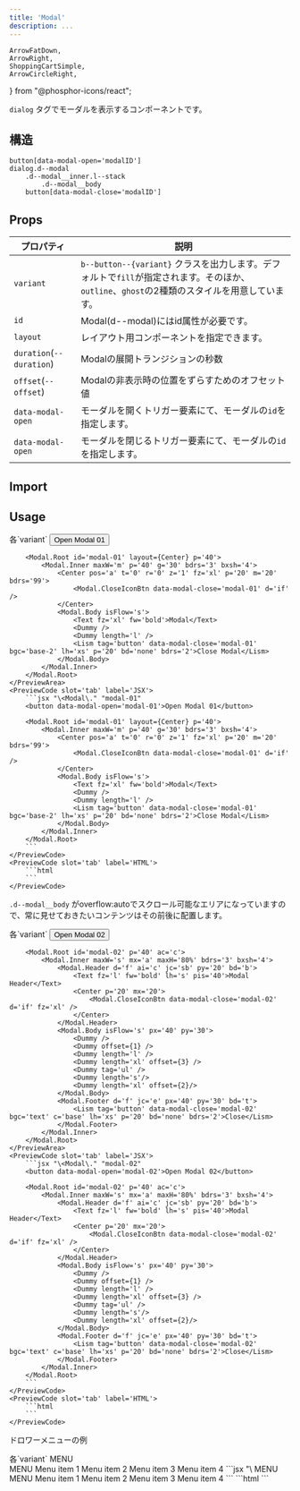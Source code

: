 ```yaml
---
title: 'Modal'
description: ...
---
```


	ArrowFatDown,
	ArrowRight,
	ShoppingCartSimple,
	ArrowCircleRight,
} from "@phosphor-icons/react";


`dialog` タグでモーダルを表示するコンポーネントです。


## 構造
```pug
button[data-modal-open='modalID']
dialog.d--modal
    .d--modal__inner.l--stack
        .d--modal__body
    button[data-modal-close='modalID']
```


## Props

| プロパティ | 説明 |
|---|---|
|`variant`| `b--button--{variant}` クラスを出力します。デフォルトで`fill`が指定されます。そのほか、`outline`、`ghost`の2種類のスタイルを用意しています。|
|`id`| Modal(d--modal)にはid属性が必要です。|
|`layout`| レイアウト用コンポーネントを指定できます。|
|`duration`(`--duration`)|Modalの展開トランジションの秒数|
|`offset`(`--offset`)| Modalの非表示時の位置をずらすためのオフセット値|
|`data-modal-open`| モーダルを開くトリガー要素にて、モーダルの`id`を指定します。|
|`data-modal-open`| モーダルを閉じるトリガー要素にて、モーダルの`id`を指定します。|



## Import

<ImportPackage component='Dialog' />


## Usage

<Preview>
	<PreviewTitle>各`variant`</PreviewTitle>
	<PreviewArea p='20'>
		<button data-modal-open='modal-01'>Open Modal 01</button>

		<Modal.Root id='modal-01' layout={Center} p='40'>
			<Modal.Inner maxW='m' p='40' g='30' bdrs='3' bxsh='4'>
				<Center pos='a' t='0' r='0' z='1' fz='xl' p='20' m='20' bdrs='99'>
					<Modal.CloseIconBtn data-modal-close='modal-01' d='if' />
				</Center>
				<Modal.Body isFlow='s'>
					<Text fz='xl' fw='bold'>Modal</Text>
					<Dummy />
					<Dummy length='l' />
					<Lism tag='button' data-modal-close='modal-01' bgc='base-2' lh='xs' p='20' bd='none' bdrs='2'>Close Modal</Lism>
				</Modal.Body>
			</Modal.Inner>
		</Modal.Root>
	</PreviewArea>
	<PreviewCode slot='tab' label='JSX'>
		```jsx "\<Modal\." "modal-01"
		<button data-modal-open='modal-01'>Open Modal 01</button>

		<Modal.Root id='modal-01' layout={Center} p='40'>
			<Modal.Inner maxW='m' p='40' g='30' bdrs='3' bxsh='4'>
				<Center pos='a' t='0' r='0' z='1' fz='xl' p='20' m='20' bdrs='99'>
					<Modal.CloseIconBtn data-modal-close='modal-01' d='if' />
				</Center>
				<Modal.Body isFlow='s'>
					<Text fz='xl' fw='bold'>Modal</Text>
					<Dummy />
					<Dummy length='l' />
					<Lism tag='button' data-modal-close='modal-01' bgc='base-2' lh='xs' p='20' bd='none' bdrs='2'>Close Modal</Lism>
				</Modal.Body>
			</Modal.Inner>
		</Modal.Root>
		```
	</PreviewCode>
	<PreviewCode slot='tab' label='HTML'>
		```html
		```
	</PreviewCode>
</Preview>

`.d--modal__body` がoverflow:autoでスクロール可能なエリアになっていますので、常に見せておきたいコンテンツはその前後に配置します。

<Preview>
	<PreviewTitle>各`variant`</PreviewTitle>
	<PreviewArea p='20'>
		<button data-modal-open='modal-02'>Open Modal 02</button>

		<Modal.Root id='modal-02' p='40' ac='c'>
			<Modal.Inner maxW='s' mx='a' maxH='80%' bdrs='3' bxsh='4'>
				<Modal.Header d='f' ai='c' jc='sb' py='20' bd='b'>
					<Text fz='l' fw='bold' lh='s' pis='40'>Modal Header</Text>
					<Center p='20' mx='20'>
						<Modal.CloseIconBtn data-modal-close='modal-02' d='if' fz='xl' />
					</Center>
				</Modal.Header>
				<Modal.Body isFlow='s' px='40' py='30'>
					<Dummy />
					<Dummy offset={1} />
					<Dummy length='l' />
					<Dummy length='xl' offset={3} />
					<Dummy tag='ul' />
					<Dummy length='s'/>
					<Dummy length='xl' offset={2}/>
				</Modal.Body>
				<Modal.Footer d='f' jc='e' px='40' py='30' bd='t'>
					<Lism tag='button' data-modal-close='modal-02' bgc='text' c='base' lh='xs' p='20' bd='none' bdrs='2'>Close</Lism>
				</Modal.Footer>
			</Modal.Inner>
		</Modal.Root>
	</PreviewArea>
	<PreviewCode slot='tab' label='JSX'>
		```jsx "\<Modal\." "modal-02"
		<button data-modal-open='modal-02'>Open Modal 02</button>

		<Modal.Root id='modal-02' p='40' ac='c'>
			<Modal.Inner maxW='s' mx='a' maxH='80%' bdrs='3' bxsh='4'>
				<Modal.Header d='f' ai='c' jc='sb' py='20' bd='b'>
					<Text fz='l' fw='bold' lh='s' pis='40'>Modal Header</Text>
					<Center p='20' mx='20'>
						<Modal.CloseIconBtn data-modal-close='modal-02' d='if' fz='xl' />
					</Center>
				</Modal.Header>
				<Modal.Body isFlow='s' px='40' py='30'>
					<Dummy />
					<Dummy offset={1} />
					<Dummy length='l' />
					<Dummy length='xl' offset={3} />
					<Dummy tag='ul' />
					<Dummy length='s'/>
					<Dummy length='xl' offset={2}/>
				</Modal.Body>
				<Modal.Footer d='f' jc='e' px='40' py='30' bd='t'>
					<Lism tag='button' data-modal-close='modal-02' bgc='text' c='base' lh='xs' p='20' bd='none' bdrs='2'>Close</Lism>
				</Modal.Footer>
			</Modal.Inner>
		</Modal.Root>
		```
	</PreviewCode>
	<PreviewCode slot='tab' label='HTML'>
		```html
		```
	</PreviewCode>
</Preview>


ドロワーメニューの例

<Preview>
	<PreviewTitle>各`variant`</PreviewTitle>
	<PreviewArea p='20'>
		<Flex
			tag='button'
			className='reset--style'
			data-modal-open='modal-03'
			ai='c'
			g='5'
		>
			<Icon icon='menu' fz='xl' />
			<span>MENU</span>
		</Flex>
		<Modal.Root id='modal-03' offset='-100px 0'>
		<Modal.Inner maxW='25rem' w='90%' h='100%' p='40' g='30' bxsh='4'>
			<Modal.Header>
				<Center pos='a' t='0' r='0' z='1' fz='xl' p='20' m='20' bdrs='99'>
					<Modal.CloseIconBtn data-modal-close='modal-03' d='if' />
				</Center>
				<Text fz='l' fw='bold' lh='s'>MENU</Text>
			</Modal.Header>
			<Modal.Body>
				<NavMenu hasDivider bd='y'>
					<NavMenuItem>
						<NavMenuLink href='#menu-link01'>Menu item 1</NavMenuLink>
					</NavMenuItem>
					<NavMenuItem>
						<NavMenuLink href='#menu-link02'>Menu item 2</NavMenuLink>
					</NavMenuItem>
					<NavMenuItem>
						<NavMenuLink href='#menu-link03'>Menu item 3</NavMenuLink>
					</NavMenuItem>
					<NavMenuItem>
						<NavMenuLink href='#menu-link04'>Menu item 4</NavMenuLink>
					</NavMenuItem>
				</NavMenu>
			</Modal.Body>
		</Modal.Inner>
	</Modal.Root>
	</PreviewArea>
	<PreviewCode slot='tab' label='JSX'>
		```jsx "\<Modal\." "modal-03" "offset"
		<Flex
			tag='button'
			className='reset--style'
			data-modal-open='modal-03'
			ai='c'
			g='5'
		>
			<Icon icon='menu' fz='xl' />
			<span>MENU</span>
		</Flex>
		<Modal.Root id='modal-03' offset='-100px 0'>
			<Modal.Inner maxW='25rem' w='90%' h='100%' p='40' g='30' bxsh='4'>
				<Modal.Header>
					<Center pos='a' t='0' r='0' z='1' fz='xl' p='20' m='20' bdrs='99'>
						<Modal.CloseIconBtn data-modal-close='modal-03' d='if' />
					</Center>
					<Text fz='l' fw='bold' lh='s'>MENU</Text>
				</Modal.Header>
				<Modal.Body>
					<NavMenu hasDivider bd='y'>
						<NavMenuItem>
							<NavMenuLink href='#menu-link01'>Menu item 1</NavMenuLink>
						</NavMenuItem>
						<NavMenuItem>
							<NavMenuLink href='#menu-link02'>Menu item 2</NavMenuLink>
						</NavMenuItem>
						<NavMenuItem>
							<NavMenuLink href='#menu-link03'>Menu item 3</NavMenuLink>
						</NavMenuItem>
						<NavMenuItem>
							<NavMenuLink href='#menu-link04'>Menu item 4</NavMenuLink>
						</NavMenuItem>
					</NavMenu>
				</Modal.Body>
			</Modal.Inner>
		</Modal.Root>
		```
	</PreviewCode>
	<PreviewCode slot='tab' label='HTML'>
		```html
		```
	</PreviewCode>
</Preview>
